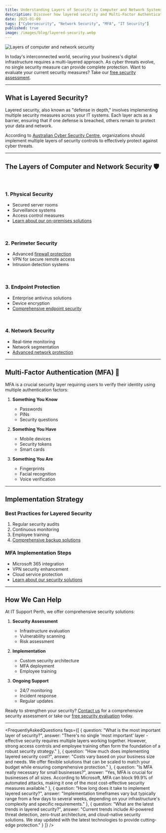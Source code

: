 ```yaml
---
title: Understanding Layers of Security in Computer and Network Systems - 2025 Guide
description: Discover how layered security and Multi-Factor Authentication (MFA) protect your business from cyber threats. Learn about the essential security layers every organization needs and how to implement them effectively.
date: 2025-01-09
tags: ["Cybersecurity", "Network Security", "MFA", "IT Security"]
published: true
image: /images/blog/layered-security.webp
---
```


<Image
    src="/images/blog/layered-security.webp"
    alt="Layers of computer and network security"
    layout="responsive"
    width={800}
    height={600}
    className="rounded-lg w-full py-5"
/>

In today's interconnected world, securing your business's digital infrastructure requires a multi-layered approach. As cyber threats evolve, no single security measure can provide complete protection. Want to evaluate your current security measures? Take our [free security assessment](/services-and-solutions/it-security-solutions#free-security-assessment).

---

## What is Layered Security?

Layered security, also known as "defense in depth," involves implementing multiple security measures across your IT systems. Each layer acts as a barrier, ensuring that if one defense is breached, others remain to protect your data and network.

According to <a href="https://www.cyber.gov.au/acsc/view-all-content/publications/essential-eight-maturity-model" target="_blank" rel="noopener noreferrer">Australian Cyber Security Centre</a>, organizations should implement multiple layers of security controls to effectively protect against cyber threats.

---

## The Layers of Computer and Network Security 🛡️

<br />

### 1. Physical Security
- Secured server rooms
- Surveillance systems
- Access control measures
- [Learn about our on-premises solutions](/services-and-solutions/on-premises-server-management)

<br />

### 2. Perimeter Security
- Advanced [firewall protection](/services-and-solutions/firewall-service)
- VPN for secure remote access
- Intrusion detection systems

<br />

### 3. Endpoint Protection
- Enterprise antivirus solutions
- Device encryption
- [Comprehensive endpoint security](/services-and-solutions/it-security-solutions)

<br />

### 4. Network Security
- Real-time monitoring
- Network segmentation
- [Advanced network protection](/services-and-solutions/managed-it-services-provider)

---

## Multi-Factor Authentication (MFA) 🔐

MFA is a crucial security layer requiring users to verify their identity using multiple authentication factors:

1. **Something You Know**
   - Passwords
   - PINs
   - Security questions

2. **Something You Have**
   - Mobile devices
   - Security tokens
   - Smart cards

3. **Something You Are**
   - Fingerprints
   - Facial recognition
   - Voice verification

---

## Implementation Strategy

### Best Practices for Layered Security
1. Regular security audits
2. Continuous monitoring
3. Employee training
4. [Comprehensive backup solutions](/services-and-solutions/backup-and-disaster-recovery-solutions)

### MFA Implementation Steps
- Microsoft 365 integration
- VPN security enhancement
- Cloud service protection
- [Learn about our security solutions](/services-and-solutions/it-security-solutions)

---

## How We Can Help

At IT Support Perth, we offer comprehensive security solutions:

1. **Security Assessment**
   - Infrastructure evaluation
   - Vulnerability scanning
   - Risk assessment

2. **Implementation**
   - Custom security architecture
   - MFA deployment
   - Employee training

3. **Ongoing Support**
   - 24/7 monitoring
   - Incident response
   - Regular updates

Ready to strengthen your security? [Contact us](/contact-us) for a comprehensive security assessment or take our [free security evaluation](/services-and-solutions/it-security-solutions#free-security-assessment) today.

---

<FrequentlyAskedQuestions faqs={[
  {
    question: "What is the most important layer of security?",
    answer: "There's no single 'most important' layer - effective security requires multiple layers working together. However, strong access controls and employee training often form the foundation of a robust security strategy."
  },
  {
    question: "How much does implementing layered security cost?",
    answer: "Costs vary based on your business size and needs. We offer flexible solutions that can be scaled to match your budget while ensuring comprehensive protection."
  },
  {
    question: "Is MFA really necessary for small businesses?",
    answer: "Yes, MFA is crucial for businesses of all sizes. According to Microsoft, MFA can block 99.9% of automated attacks, making it one of the most cost-effective security measures available."
  },
  {
    question: "How long does it take to implement layered security?",
    answer: "Implementation timeframes vary but typically range from a few days to several weeks, depending on your infrastructure's complexity and specific requirements."
  },
  {
    question: "What are the latest trends in layered security?",
    answer: "Current trends include AI-powered threat detection, zero-trust architecture, and cloud-native security solutions. We stay updated with the latest technologies to provide cutting-edge protection."
  }
]} /> 